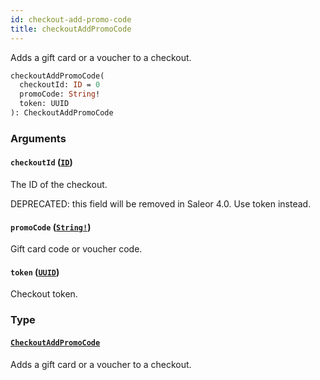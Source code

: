 ```yaml
---
id: checkout-add-promo-code
title: checkoutAddPromoCode
---
```


Adds a gift card or a voucher to a checkout.

```graphql
checkoutAddPromoCode(
  checkoutId: ID = 0
  promoCode: String!
  token: UUID
): CheckoutAddPromoCode

```

### Arguments

#### `checkoutId` ([`ID`](/developer/api-reference/scalars/id.mdx))

The ID of the checkout.

DEPRECATED: this field will be removed in Saleor 4.0. Use token instead.

#### `promoCode` ([`String!`](/developer/api-reference/scalars/string.mdx))

Gift card code or voucher code.

#### `token` ([`UUID`](/developer/api-reference/scalars/uuid.mdx))

Checkout token.

### Type

#### [`CheckoutAddPromoCode`](/developer/api-reference/objects/checkout-add-promo-code.mdx)

Adds a gift card or a voucher to a checkout.
